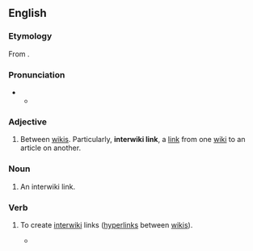 {{selfref|For interwiki related to the Wikimedia projects, see [[Wikipedia:Wikipedia:InterWikimedia links|Wikipedia:InterWikimedia links]].}}
==English==

===Etymology===
From {{prefix|en|inter|wiki}}.

===Pronunciation===
* {{IPA|en|/ˌɪntə(ɹ)ˈwɪki/}}
** {{audio|en|LL-Q1860 (eng)-Vealhurl-interwiki.wav|Audio (UK)}}

===Adjective===
{{en-adj|-}}

# {{lb|en|WMF}} Between [[wiki]]s. Particularly, '''interwiki link''', a [[link]] from one [[wiki]] to an article on another.

===Noun===
{{en-noun}}

# {{lb|en|WMF}} An interwiki link.

===Verb===
{{en-verb}}

# {{lb|en|WMF}} To create [[#Adjective|interwiki]] links ([[hyperlink]]s between [[wiki]]s).
#: {{cot|en|transwiki}}
#* {{quote-book|en|year=2008|page=415|isbn=9781593271763|title=How Wikipedia Works: And how You Can be a Part of it|passage=Any page, not just articles, can be '''''interwikied'''''.|pageurl=https://books.google.com/books?id=lHdi1CEPLb4C&pg=PA415&dq=Any+page,+not+just+articles,+can+be+interwikied.&hl=es&sa=X&ved=2ahUKEwjKz5Wy3cD3AhUoiv0HHa2TBH0Q6AF6BAgCEAI#v=onepage&q&f=false|author=Phoebe Ayers|author2=Charles Matthews|author3=Ben Yates}}